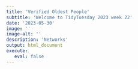 ```yaml
---
title: 'Verified Oldest People'
subtitle: 'Welcome to TidyTuesday 2023 week 22'
date: '2023-05-30'
image: ''
image-alt: ''
description: 'Networks'
output: html_document
execute: 
   eval: false
---
```

